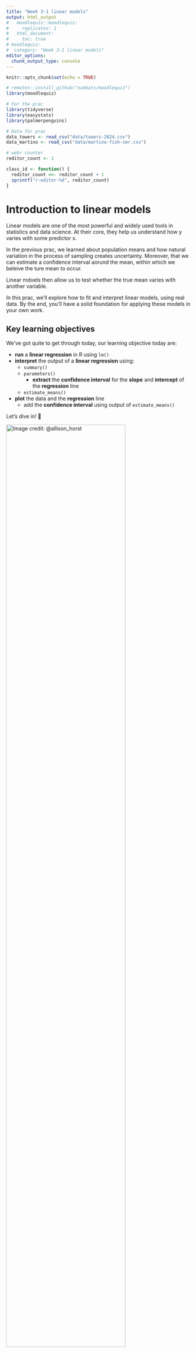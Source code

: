 ```yaml
---
title: "Week 3-1 linear models"
output: html_output
#   moodlequiz::moodlequiz:
#     replicates: 1
#   html_document:
#     toc: true
# moodlequiz:
#  category: "Week 3-1 linear models"
editor_options:
  chunk_output_type: console
---
```


```r
knitr::opts_chunk$set(echo = TRUE)

# remotes::install_github("numbats/moodlequiz")
library(moodlequiz)

# For the prac
library(tidyverse)
library(easystats)
library(palmerpenguins)

# Data for prac
data_towers <- read_csv("data/towers-2024.csv")
data_martino <- read_csv("data/martino-fish-smr.csv")

# webr counter
reditor_count <- 1

class_id <- function() {
  reditor_count <<- reditor_count + 1
  sprintf("r-editor-%d", reditor_count)
}
```


# Introduction to linear models

Linear models are one of the most powerful and widely used tools in statistics and data science. At their core, they help us understand how y varies with some predictor x. 

In the previous prac, we learned about population means and how natural variation in the process of sampling creates uncertainty. Moreover, that we can estimate a confidence interval aorund the mean, within which we beleive the ture mean to occur. 

Linear mdoels then allow us to test whether the true mean varies with another variable.

In this prac, we’ll explore how to fit and interpret linear models, using real data. By the end, you'll have a solid foundation for applying these models in your own work. 


## Key learning objectives

We've got quite to get through today, our learning objective today are:

- **run** a **linear regression** in R using `lm()`
- **interpret** the output of a **linear regression** using:
  - `summary()`
  - `parameters()`
    - **extract** the **confidence interval** for the **slope** and **intercept** of the **regression** line
  - `estimate_means()`
- **plot** the data and the **regression** line
  - add the **confidence interval** using output of `estimate_means()`

Let’s dive in! 🚀 

![Image credit:  @allison_horst](you-can-do-it.png){width=80%} <br>
<br>

## Setting up

**Materials:**

Everything you need for this practical is on Moodle

1.  Download the `Wk3-1-materials.zip` zip file from Moodle, from the course page
2.  Extract the zip file into your `BEES2041/` folder
3.  Unzip the file by:
    - **MacOS:** Double clicking the zip file
    - **Windows:** Right click on the zip file and click **"Extract All"**
4.  Go into the folder `Wk3-1-materials` created by extracting the zip.
5.  Click on the `Wk-3-1-linear-models.Rproj` to open the RStudio project and you're in!!!

We will be working with real-world datasets collected by researched in the School of Biological, Earth & Environmental Sciences. These are in the folder `data/`.

**Setting up: Packages:**

We will also be working with packages from the `tidyverse` and `easystats`, building on skills from previous pracs. You should have these already installed on your machines.

**Note** that when running R in the browser we need to install the packages each time we start a new session or after you've checked your answer

In case you don't have them installed, here is code for you to do so:
```r
# Uncomment and run only the lines below only if you have not previously installed these.
# install.packages("tidyverse")
# install.packages("easystats")
# install.packages("palmerpenguins")
```

> Remember to load the packages into R to use em! 

```r
library(tidyverse)
library(easystats)
library(palmerpenguins)
```

# Linear model with continuous predictor (Leaves)

## Worked example - Isaac with leaves across climates

![Meet Dr. Isaac Towers! Image credit: Data Dan](isaac-plant-ecosystems.png){width=60%} <br>
From lectures, Data Dan walked us through an example of a linear model from a study conducted by Dr. Isaac Towers, a postdoc in the School of Biological, Earth & Environmental Sciences. Isaac was interested in understanding the relationship between leaf-construction (`log10_leaf_mass_per_area`) and rainfall (`log10_rainfall`). His research is published in New Phytologist, you can have a read of his original study [here](https://nph.onlinelibrary.wiley.com/doi/10.1111/nph.19478) We will be working with the data Isaac compiled for us. 

> Specifically, Isaac wants to know: How does a leaf's mass per area change with rainfall?

Let's read in the Isaac's data. This is in your `"data/"` folder. 

```r
data_towers <- read.csv("data/towers-2024.csv")
```

To fit a linear model, we will be using the `lm()` function like so:

**Note**: Remember to assign the output of `lm()` into an object so R can save it for you in your environment

```r
towers_fit <- lm(log10_leaf_mass_per_area ~ log10_rainfall, data = data_towers)
```

## Slope or the change in y with x

> Recall from lectures the slope (aka gradient) of a linear model describes how our y variable (`log10_leaf_mass_per_area`) changes with x (`log10_rainfall`)

![Linear model components and different slope values, Image credit: Data Dan](slope-explainer.png) <br>

Let's inspect the results of your model use `summary(towers_fit)` and see how this corresponds to the image above

```r
summary(towers_fit)
```

**Questions:**

1. Which coefficient corresponds to the slope in the output of `summary(towers_fit)`? 

The slope is `r cloze("log10_rainfall", c("(Intercept)", "log10_rainfall"))` and the coefficient value is `r cloze("-0.543846", c("3.805973", "-0.543846", "<2e-16"))`

2. What direction is slope coefficient, what does this tell us?

The slope is `r cloze("negative", c("negative", "positive"))`. This indicates that as `log10_rainfall` `r cloze("increases", c("decreases", "increases"))`, `log10_leaf_mass_per_area` `r cloze("decreases", c("decreases", "increases"))`. 

## The confidence interval

For a nicer output you can also use `parameters(towers_fit)`. This function convienently, gives us the **95% confidence intervals** of our coefficients.  

```r
parameters(towers_fit)
```

**Question:**

What does the 95% CI tell us here about the slope `log10_rainfall`?

`[-0.56, -0.52]` provides a range of values within which we can be 95% confident that the `r cloze("true", c("sample", "true"))` population parameter coefficient lies. 


## Variation explained by the model (R^2 and F-statistic)

![Relationship with data, *R^2* and *F*-statistic, Image credit: Data Dan](r2-and-f-value.png)

<br>
> There are two metrics we are use to assess our model fit

The **R^2 value** describes how much variation is explained by your model:

- Measures the **proportion of variance** in the y variable (`log10_leaf_mass_per_area`) explained by the x variable(s) (`log10_rainfall`).
- A higher R^2 value indicates strong relationship between the y variable (`log10_leaf_mass_per_area`) explained by the x variable(s) (`log10_rainfall`), but *importantly* it **does not imply causation**.

The **F-statistic** compares the explained variance to the unexplained variance:

- A **high F-statistic** suggests that at least one predictor (`log10_leaf_mass_per_area`) is significantly contributing to the model.

- The **F-statistic's p-value** tells us whether our predictor variable explains a significant amount of variance in the response variable or not

<!-- TODO: @Daniel, here would be a nice spot to show off some simulated data for students to learn about the relationship between R^2 and F-statistic  -->

**Question:**

The `r cloze("R squared value", c("F-statistic", "R squared value", "P value"))` is a `r cloze("moderate", c("weak", "moderate", "strong"))` relationship between the y variable (`log10_leaf_mass_per_area`) explained by the x variable (`log10_rainfall`). 

The `r cloze("F-statistic", c("F-statistic", "R squared value", "P value"))` suggests that the predictor (`log10_leaf_mass_per_area`) explains `r cloze("significant", c("non-significant", "significant"))` amount of variance in `log10_leaf_mass_per_area`.

## *F*-statistic and *P*-values - how likely is it to get our results by chance?

> The *p*-value is derived from the F-distribution

![Relationship between R^2, *F* and *P*, Image credit: Data Dan](f-value-p-value.png)
<br>

The *p*-value and the *F*-statistic are closely related. In the last prac, we learned to calculate **probability (p-value)** for a *t*-statistic from a standard normal distribution. We can do that same for our *F*-statistic from the *F*-distribution!

The *p*-value tells us how extreme our *F*-statistic is under the null hypothesis (which assumes the predictor has no effect). I like to think about this as:

> "In a hypothetical (and boring) world where nothing is expected to happen, what are the chances of finding our effect?"

- A smaller *p*-value means the observed *F*-statistic is **unlikely** to occur by chance, suggesting **strong evidence** against the null hypothesis. 

> In other words, in our hypothetical world, finding an effect is REALLY rare - meaning in the real world there is something interesting happening in our model.

<!-- TODO: @Daniel, here would be a nice spot to show off some simulated data for students to learn about the relationship between R^2, F-statistic AND p-values -->

**Question:**

Generally, *F*-statistic increases with the `r cloze("p-value", c("the intercept", "the slope", "p-value"))`. A large *F*-statistic means that it's `r cloze("unlikely", c("not big deal", "unlikely"))` in observing our effect. 

> Try not to get overwhelmed by the details, all we want you to understand is the relationship between test statistics e.g. *F*-statistic and *p*-values. You got this!

## Calculating and visualising predicted means 

Okay thats enough theory for the day... let's have go at estimating the means and confidence intervals for our y variable (`log10_leaf_mass_per_area`) for a range of values of x (`log10_rainfall`) using our linear model. We use `estimate_means(towers_fit, by = "log10_rainfall")` for this.

```r
means_towers <- estimate_means(towers_fit, by = "log10_rainfall")
means_towers
```

These are called model predictions and we can visualise these using:

**Notice** how we stored the output of our `ggplot` in `towers_model_predictions`, this gives us the option to add to plot incrementally

```r
towers_model_predictions <-
  ggplot(data_towers, aes(x = log10_rainfall, y = log10_leaf_mass_per_area)) +
  geom_point(size = 2, col = "red", alpha = 0.2, stroke = 0) +
  geom_ribbon(data = means_towers, aes(ymin = CI_low, ymax = CI_high, y = Mean), fill = "grey") +
  geom_line(data = means_towers, aes(y = Mean), col = "#EB8240", linewidth = 1) +
  theme_classic() +
  labs(
    title = "Response of woody-plants to rainfall",
    x = "log10 Rainfall",
    y = "log10 Leaf Mass per Area"
  ) 

towers_model_predictions
```

Voilà!!! Let's talk through this code:

- `ggplot(data_towers, aes(x = log10_rainfall, y = log10_leaf_mass_per_area))` - here, we are visualising our y variable (`log10_leaf_mass_per_area`) and x variable (`log10_rainfall`)
- `geom_point(size = 2, col = "red", alpha = 0.2, stroke = 5)` - plotting the raw data using points
    - `size` controls the size of the points
    - `col` sets the colour of the points
    - `alpha` sets the transparency of the points, a low value makes them more transparent. This is good for overlapping points
    - `stroke` controls the thickness of the border of the points
- `geom_ribbon(data = means_towers, aes(ymin = CI_low, ymax = CI_high, y = Mean), fill = "grey")` - create a ribbon to represent our confidence intervals
    - `data = means_towers` we are plotting our model predictions
    - `aes(ymin = CI_low, ymax = CI_high, y = Mean)`, setting the lower and upper bounds of our CI and our mean values for our y variable (`log10_leaf_mass_per_area`) 
    - `fill = "grey"`, colour our ribbon in grey
- `geom_line(data = means_towers, aes(y = Mean), col = "#EB8240", linewidth = 1)`, plot the line for our model predictions
  - `aes(y = Mean)`, create the line using the mean values of our y variable (`log10_leaf_mass_per_area`) 
  - `col = "#EB8240"`, set a custom colour using [hexademical (a computer dialect to represent colour)](https://g.co/kgs/NJcxHVJ)
  - `linewidth = 1` controls the thickness of the line
  
Feel free to tinker with all these options to create a plot that helps us answer the question: **How does a leaf's mass per area change with rainfall?**

> Let's get you to try run a linear model, interpret the output and create a plot with a familar dataset! 

# Linear model with continuous predictor (Penguins)

## Example 2 - Bringing back the Palmer penguins for allometry

![We can learn so much from these cuties. Image credit: @allison_horst](palmer_penguins.png){width=60%}
<br>

Allometry in biology is the study of how biological traits (such as bill depth, or flipper length) scale with body size. Let's understand these relationships in our Palmer penguins using linear models!

> We are want try answer the question: **How does bill length scale with body mass in Palmer Penguins?**

Over to you - using the code from Isaac's study above, can you try: 

- Run a linear model for `bill_length_mm` and `body_mass_g`
- Generate the summary output for your model using `summary()`, `parameters()`
  - Make some interpretations from this output using the: 
      - slope
      - confidence interval of the slope
      - R^2 value
      - F-statistic value
      - p-value
- Generate some model predictions from your model using `estimate_means()`
- Create a data visualisation showing off the `penguins` data, your predicted means from your linear
model
  - Plot the raw data with `geom_point()`
  - Add the confidence intervals with `geom_ribbon()`
  - Add the predicted linear relationship with `geom_line()`
  - Choose some [fun colours](https://sites.stat.columbia.edu/tzheng/files/Rcolor.pdf) if you would like!
  - Add a title
  - Add nice axes labels

```r
library(tidyverse)
library(easystats)
library(palmerpenguins)
```

```r
penguins
```

```r
# Fit the model
penguins_fit <- lm(bill_length_mm ~ body_mass_g, data = penguins)

# Summary of model
summary(penguins_fit)

# Clean, nice summary
parameters(penguins_fit) |> tibble() 

# Create model predictions
penguins_means <- estimate_means(penguins_fit, by = "body_mass_g")

# Make a scatterplot of raw data and model predictions
penguins_model_predictions <-
  ggplot(penguins, aes(x = body_mass_g, y = bill_length_mm)) +
  geom_point(size = 2, col = "cornflowerblue", alpha = 0.5, stroke = 0) +
  geom_ribbon(data = penguins_means, aes(ymin = CI_low, ymax = CI_high, y = Mean), fill = "azure2") +
  geom_line(data = penguins_means, aes(y = Mean), col = "#EB8240", linewidth = 1) +
  theme_classic() +
  labs(
    title = "Allometry of bill length with body mass in Palmer Penguins",
    x = "Body mass (g)",
    y = "Bill length (mm)"
  ) 

penguins_model_predictions
```

> Once you've run your analyses in your own RStudio, use your outputs to answer the relevant questions (Moodle).

**Questions: **

1. What does the slope tell us? 

There is a `r cloze("postive", c("postive","negative"))` relationship between bill length and body mass

2. Let's try interpret the slope. 

- A unit increase (gram) in body mass corresponds to a `r cloze("4.051e-03", c("2.690e+01","4.051e-03", "<2e-16"))` in bill length (mm)

3. Yikes, looks like by rounding the confidence intervals for the slope in the output of `parameters()` is not very helpful. Try `parameters(penguins_fit) |> tibble()` to look at the unrounded values of the confidence intervals. What do the confidence intervals for the slope tell us? 

The confidence intervals for the slope tells us that the true population mean for slope lies between
`r cloze("0.0035 and 0.0046", c("24.40 and 29.40","0.0035 and 0.0046"))`.

4. Let's try understand the *R^2* and *F*-statistic values from your model. What are they telling us?

- The *R^2* value suggests that there is a `r cloze("moderate", c("weak","moderate", "strong"))` relationship between bill length and body mass. 

- The *F*-statistic is relatively `r cloze("large", c("small","large"))`, meaning that body mass is explaining `r cloze("a lot", c("a little","a lot"))` of variation in  `r cloze("bill_length_mm", c("bill_length_mm","bill_depth_mm", "flipper_length_mm"))`

5. Looking at the *p*-value, how likely is it to observe our result? Do we have evidence of a relationship between bill length and body mass?

The *p*-value for slope `body_mass_g` is very `r cloze("small", c("small","large"))`, this means that the probability of observing our slope estimate is very `r cloze("unlikely", c("likely","unlikely"))` if there was no relationship between bill length and body mass. This indicates that we have `r cloze("strong evidence", c("no evidence", "weak evidence","moderate evidence", "strong evidence"))` for a `r cloze("postive", c("postive","negative"))` relationship between bill length and body mass.

# Linear model with continuous predictor (Ozone)

## What contributes to ground level Ozone?

![What is pollution doing to our ozone, Image credit: [EPA](https://www.climatecentral.org/climate-matters/ozone-pollution-the-good-the-bad-and-the-dirty)](ozone.png){width=50%}

The `airquality` dataset in R contains daily measurements of air pollution and meteorological conditions in New York (May–September 1973).

```r
library(tidyverse)
library(easystats)
```

```r
data_airquality <- airquality
```

- `Ozone` (Ozone, ppb): Measures ground-level ozone concentration in parts per billion (ppb). High levels indicate poor air quality and can impact human health.
- `Temp` (Temperature, °F): Records daily maximum temperature in degrees Fahrenheit. 

> We want to know whether higher temperatures can contribute to increased ozone levels due to photochemical reactions.

Using the `airquality` dataset:

- Run a linear model for the relevant variables for our question
- Generate the summary output for your model using `summary()`, `parameters()` 
  - Make some interpretations from this output using the: 
      - slope
      - confidence interval of the slope
      - R^2 value
      - F-statistic value
      - p-value
- Generate some model predictions from your model using `estimate_means()`
- Create a data visualisation showing off the `airquality` data, your predicted means from your linear
model
  - Plot the raw data with `geom_point()`
  - Add the confidence intervals with `geom_ribbon()`
  - Add the predicted linear relationship with `geom_line()`
  - Choose some [fun colours](https://sites.stat.columbia.edu/tzheng/files/Rcolor.pdf) if you would like!
  - Add a title
  - Add nice axes labels
  
> Once you've done the above in your own RStudio, use your outputs to answer the relevant questions (Moodle).

```r
ozone_fit <- lm(Ozone ~ Temp, data = data_airquality) 

summary(ozone_fit)
parameters(ozone_fit)

ozone_means <- estimate_means(ozone_fit, by = "Temp")

ozone_model_predictions <- ggplot(data_airquality, aes(x = Temp, y = Ozone)) +
  geom_point(size = 2, col = "darkgoldenrod1", stroke = 0) +
  geom_ribbon(data = ozone_means, aes(ymin = CI_low, ymax = CI_high, y = Mean), fill = "darkorange", alpha = 0.5) +
  geom_line(data = ozone_means, aes(y = Mean), col = "forestgreen", linewidth = 1) +
  labs(title = "Ozone vs Temperature with Linear Regression Line",
       x = "Temperature (F)",
       y = "Ozone Level (ppb)") +
  theme_minimal()

ozone_model_predictions
```

**Questions:**

1. What is the relationship between temperature and ground-level ozone? 

Ground-level ozone increases/decreases with temperature. For every 1 degree Fº increase, ozone increases by `r cloze("2.43", c("2.43","147","0.23"))` parts per billion.

2. Interpret the R^2 value. 

The R^2 value of 0.48 indicates that 48% of the variation in ground-level ozone is explained by the `r cloze("model", c("p-value","residuals","model"))`.

3. Where does the true mean estimate of the slope for `Temp` lie? 

The true mean estimate of the slope exists somewhere between  `r cloze("1.97 and 2.89", c("-183.2 and -110.77", "1.97 and 2.89"))`.

# Linear model with categorical predictor (Fish)

## Worked example - Jasmine, fish and energetics in a warming world

Linear regressions are incredibly flexible. Not only can we use them to make inferences about the relationship of continuous variables, we can also use them to test for **differences in means** between **discrete** or **categorical** variables using an **AN**alysis **O**f **VA**riance

> Recall the differences between  **discrete** or **categorical** variables. 

![A colourful example of  **continuous** and **discrete/categorical** variables, Image credit: @allison_horst](continuous-discrete.png){width=60%} <br>
From lectures, Data Dan walked us through an example of an ANOVA from a study conducted by Dr. Jasmine  Martino, a postdoc in the School of Biological, Earth & Environmental Sciences. Jasmine was interested in understanding how temperature (`temp_treatment`) can influence fish energetics and metabolism (`smr`). She raised fish at three different temperatures treatment groups. You can read about Jasmine's research in the [Journal of Experimental Biology](https://journals.biologists.com/jeb/article/223/6/jeb217091/223685/Experimental-support-towards-a-metabolic-proxy-in). We will be working with the data Jasmine has compiled for us. 

![Introducing marine biologist - Dr. Jasmine Martino!](jasmine-fish.png){width=60%}

> Specifically, Jasmine wants to know: How does fish standard metabolic rate change with temperature treatments?

Let's read in the Jasmine's data. This is in your `"data/"` folder. 

## Setting up

```r
library(tidyverse)
library(easystats)
library(palmerpenguins)
```

```r
data_martino <- read_csv("data/martino-fish-smr.csv")
```

We are primarily interested how `smr` - a continuous variable changes with `temp_treatment`- a categorical variable. We can use a linear model to test for **differences in means** in `temp_treatment`. The key difference in this example is that our x variable is categorical variable.

![Using a linear model with categorial and continuous variables](lm-anova.png) <br>
```r
fit_martino <- lm(smr ~ temp_treatment, data = data_martino)
```

## Analysis of Variance (ANOVA)

> How do we know whether there is a treatment group effect?

To statistically test for an overall effect of `temp_treatment`, we will enlist the help of the `anova()` function. 

```r
anova(fit_martino)
```

Let's talk through what's happening here: 

- The `anova()` function splits up the total variation in our data into two main components: 
    1. variation explained by our model predictors `temp_treatment`. Think of this as a signal for a treatment effect
    2. unexplained variation `Residuals`. Think of this as noise in our data

## Detecting an overall effect - some maths

![Under the hood, maths behind an ANOVA](signal-to-noise.png){width=60%} <br>

For both the predictor (`temp_treatment`) and `Residuals` we can do some maths (but we use R instead) to calculate: 

- sum of squares (`Sum sq`)
- mean square (`Mean sq`) 

Once we have these values, we can calculate the `F-value` - a ratio between the `Mean sq` of the predictor (`temp_treatment`) and the `Mean sq` for the `Residuals`. 

In other words, the `F-value` is ratio of signal to noise: 

- **larger** values indicate a **stronger** signal
- **smaller** values means that we have a **noise** in our data.

From there, we use the *F*-statistic to retrieve the probability of observing our effect in a hypothetical (and boring) world where nothing is expected to happen - just like we did in earlier examples. 

From the output in the `anova()` function, we can see that: 

- The `F-value` is relatively large and *p*-value is very small. 

**Question:** 

What does this mean? 

- This indicates that variation explained by our model is `r cloze("greater than", c("greater than", "less than"))` unexplained variation. 

- In other words, there is `r cloze("strong", c("strong", "weak"))` signal for a treatment effect and it is very `r cloze("unlikely", c("not big deal", "unlikely"))` to observe this effect.  

## Estimate means for each group

> Okay cool, we have an effect... how big is this effect on our y variable `smr`?

Similar to our earlier linear models, we use `estimate_means()` to calculate the mean `smr` for each `temp_treatment` group. 

```r
estimate_means(fit_martino, by = "temp_treatment")
```

## Slopes when x is a categorical variable are less useful

Let's take a look at the `parameters()` / `summary()` output. Looks different huh? 

```r
parameters(fit_martino)
```

Unlike previous examples, we have an extra row in the output! This is because our model is  fitting each `temp_treatment` group as x predictors.  

![Categorical variables becomes multiple predictors in a linear model](lm-multiple-predictors.png) <br>
Importantly: 

- `(Intercept)` represents the **mean** of `temp_treatment [20C]`. By default, the `lm()` function sorts the categorical variable alphabetically and by increasing numeric order and then chooses the first value as `(Intercept)` like this:

```r
data_martino$temp_treatment |>  unique()
```

- The slope for `temp_treatment [24C]` represents the slope or **difference** in means between `temp_treatment [24C]` and the `(Intercept)` i.e. `temp_treatment [20C]`.

- The slope for `temp_treatment [28C]` represents the slope or **difference** in means between `temp_treatment [28C]` and the `(Intercept)` i.e. `temp_treatment [20C]`.

## Estimate pairwise comparisons in mean differences (contrasts)

> What if we want to change the reference group from temp_treatment [20C] to temp_treatment [28C]? 

We can use the `estimate_constrasts()` function to give us pairwise comparisons between all groups. Try it out

```r
estimate_contrasts(fit_martino, contrast = "temp_treatment")
```

# Example 3 - Linear model with categorical predictor (Penguins)

![Location, location, location. Image Credit: [Mario Gregorio Saavedra Rodríguez](https://rpubs.com/mgsaavedraro/665527)](palmer-islands.png)

Using the `penguins` data:

- Run a linear model for `flipper_length_mm` and `island`
- Perform an ANOVA on your linear model output
- Estimate contrasts using `estimate_contrasts()` for `island`
- Generate summary outputs for your model using `summary()`, `parameters()`
  - Make some interpretations from this output using the: 
      - intercept
      - slopes for the group predictor variable (`island`)
      - confidence interval of the group predictor variable (`island`)
      - R^2 value
      - F-statistic value
      - p-value
- Generate some model predictions from your model using `estimate_means()` for `island`
- Create a data visualisation showing off the `penguins` data, your predicted means for each group from your linear model
  - Plot the raw data with `geom_jitter()`
  - Add the confidence intervals with `geom_errorbar()`
  - Add the predicted group means with `geom_point()`
  - Choose some [fun colours](https://sites.stat.columbia.edu/tzheng/files/Rcolor.pdf) if you would like!
  - Add a title
  - Add nice axes labels

```r
# Fit a linear model
fit_penguins <- lm(flipper_length_mm ~ island, data = penguins)

# Perform an ANOVA
anova(fit_penguins)

# Inspect the model outputs
summary(fit_penguins)
parameters(fit_penguins)

# Generate contrasts (differences between groups)
group_contrasts_island <- estimate_contrasts(fit_penguins, contrast = "island")

# Generate model predictions for each island
group_means_island <- estimate_means(fit_penguins, by = "island")

# Plot with raw data points
  ggplot(group_means_island, aes(x = island, y = Mean)) +
  geom_jitter(data = penguins, aes(x = island, y = flipper_length_mm), color = "red", width = 0.1) + # Raw data
  geom_errorbar(aes(ymin = CI_low, ymax = CI_high), width = 0, color = "grey", size = 3) + # Confidence intervals
  geom_point(size = 3, color = "orange") + # Estimated means
  labs(title = "Island comparisons in flipper length in Palmer Penguins",
       x = "Islands in Palmer Archipelago",
       y = "Flipper length (mm)") +
  theme_minimal()
```

> Once you've done the above in your own RStudio, use your outputs to answer the relevant questions (Moodle).

**Questions:**

1. What does the `F value` of the `anova()` output indicate?

The `F value` is relatively `r cloze("large", c("small","large"))`. This means that our model is explaining a `r cloze("large", c("small","large"))` amount of variation in `r cloze("flipper_length_mm", c("bill_length_mm","bill_depth_mm", "flipper_length_mm"))`.

2. What is the reference island for the `(Intercept)`?

The reference island is `r cloze("Biscoe", c("Biscoe", "Dream", "Torgersen"))`

3. Which two islands should the biggest mean difference in flipper length?

The biggest mean difference was observed between `r cloze("Dream island and Biscoe island", c("Torgersen island and Biscoe island", "Dream island and Biscoe island", "Torgersen island and Dream island"))`

4. What does the p-value for the mean difference between Torgersen island and Dream island tell us?

The p-value of `r cloze("0.312", c("< .001", "0.312"))` tells us that there is a `r cloze("moderate", c("very low", "moderate", "very high"))` chance that we would observe the mean difference of -1.88 between Torgersen island and Dream island if there was `r cloze("no", c("no", "strong"))` differences in flipper length between islands.

# Example 4 - Linear model with categorical predictor (Insecticides and crops)

The `InsectSprays` dataset in R contains data on the effectiveness of six different insecticides in controlling pest insect populations.

- `Count`: The number of insects remaining after treatment, measuring the effectiveness of each spray.
- `Spray`: A categorical variable (A–F) representing six different insecticide treatments.

> Which spray is the most effective in controlling insect pest counts? 

Using the `InsectSprays` data:

- Run a linear model for the relevant variables for our question
- Perform an ANOVA on your linear model output
- Estimate contrasts using `estimate_contrasts()`
- Generate summary outputs for your model using `summary()`, `parameters()`
  - Make some interpretations from this output using the: 
      - intercept
      - slopes for the group predictor variable
      - confidence interval of the group predictor variable
      - R^2 value
      - F-statistic value
      - p-value
- Generate some model predictions from your model using `estimate_means()`
- Create a data visualisation showing off the `InsectSprays` data, your predicted means for each group from your linear model
  - Plot the raw data with `geom_jitter()`
  - Add the confidence intervals with `geom_errorbar()`
  - Add the predicted group means with `geom_point()`
  - Choose some [fun colours](https://sites.stat.columbia.edu/tzheng/files/Rcolor.pdf) if you would like!
  - Add a title
  - Add nice axes labels
  
```r
# Load the dataset
data_insects <- InsectSprays
```

```r
# Load the dataset
data_insects <- InsectSprays

# Fit a linear model
fit_insect <- lm(count ~ spray, data = data_insects)

# Perform an ANOVA
anova_insect <- anova(fit_insect)

# Inspect the model outputs
summary(fit_insect)
parameters(fit_insect)

# Generate contrasts (differences between groups)
group_contrasts_spray <- estimate_contrasts(fit_insect, contrast = "spray")

# Generate model predictions for each spray type
group_means_spray <- estimate_means(fit_insect, by = "spray")

# Plot with raw data points
ggplot(group_means_spray, aes(x = spray, y = Mean)) +
  geom_jitter(data = data_insects, aes(x = spray, y = count), color = "red", width = 0.1) + # Raw data
  geom_errorbar(aes(ymin = CI_low, ymax = CI_high), width = 0, color = "grey", size = 3, alpha = 0.5) + # Confidence intervals
  geom_point(size = 5, color = "orange") + # Estimated means
  labs(title = "Comparisons between different insecticides in reducing insect counts",
       x = "Insectide spray types",
       y = "Insect counts") +
  theme_minimal()
```

> Once you've done the above in your own RStudio, use your outputs to answer the relevant questions (Moodle).

**Questions:**

1. Our `F value` of the `anova()` output is not very big (34.70), what might this mean? 

A relatively small value in our `F value` means that there relatively we have have more `r cloze("noise relative to signal", c("noise relative to signal", "signal relative to noise"))` in our data. 

2. Interpret the intercept of your model. What does it represent?

The intercept in our model represents the mean/standard deviation/mean square of spray A/B/C/D/E/F

3. Which spray type(s) would you recommend in reducing insect counts?

From our pairwise comparisons, I would recommend to use spray(s) `r cloze("A, B or F", c("B", "C", "F", "C, D or E", "A, B or F"))`

